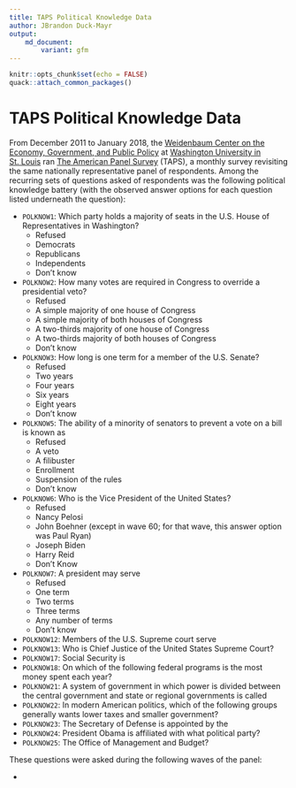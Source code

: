 ```yaml
---
title: TAPS Political Knowledge Data
author: JBrandon Duck-Mayr
output:
    md_document:
        variant: gfm
---
```


```r
knitr::opts_chunk$set(echo = FALSE)
quack::attach_common_packages()
```

# TAPS Political Knowledge Data

From December 2011 to January 2018, the [Weidenbaum Center on the Economy, Government, and Public Policy](https://wc.wustl.edu/) at [Washington University in St. Louis](https://wustl.edu/) ran [The American Panel Survey](https://wc.wustl.edu/american-panel-survey) (TAPS), a monthly survey revisiting the same nationally representative panel of respondents.
Among the recurring sets of questions asked of respondents was the following political knowledge battery (with the observed answer options for each question listed underneath the question):

- `POLKNOW1`: Which party holds a majority of seats in the U.S. House of Representatives in Washington?
  - Refused
  - Democrats
  - Republicans
  - Independents
  - Don't know
- `POLKNOW2`: How many votes are required in Congress to override a presidential veto?
  - Refused
  - A simple majority of one house of Congress
  - A simple majority of both houses of Congress
  - A two-thirds majority of one house of Congress
  - A two-thirds majority of both houses of Congress
  - Don't know
- `POLKNOW3`: How long is one term for a member of the U.S. Senate?
  - Refused
  - Two years
  - Four years
  - Six years
  - Eight years
  - Don't know
- `POLKNOW5`: The ability of a minority of senators to prevent a vote on a bill is known as
  - Refused
  - A veto
  - A filibuster
  - Enrollment
  - Suspension of the rules
  - Don't know
- `POLKNOW6`: Who is the Vice President of the United States?
  - Refused
  - Nancy Pelosi
  - John Boehner (except in wave 60; for that wave, this answer option was Paul Ryan)
  - Joseph Biden
  - Harry Reid
  - Don't Know
- `POLKNOW7`: A president may serve
  - Refused
  - One term
  - Two terms
  - Three terms
  - Any number of terms
  - Don't know
- `POLKNOW12`: Members of the U.S. Supreme court serve
- `POLKNOW13`: Who is Chief Justice of the United States Supreme Court?
- `POLKNOW17`: Social Security is
- `POLKNOW18`: On which of the following federal programs is the most money spent each year?
- `POLKNOW21`: A system of government in which power is divided between the central government and state or regional governments is called
- `POLKNOW22`: In modern American politics, which of the following groups generally wants lower taxes and smaller government?
- `POLKNOW23`: The Secretary of Defense is appointed by the
- `POLKNOW24`: President Obama is affiliated with what political party?
- `POLKNOW25`: The Office of Management and Budget?

These questions were asked during the following waves of the panel:

- 
